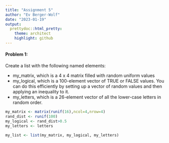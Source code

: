 ```yaml
---
title: "Assignment 5"
author: "Ev Berger-Wolf"
date: "2023-01-19"
output: 
  prettydoc::html_pretty:
    theme: architect
    highlight: github
---
```


#### Problem 1:

Create a list with the following named elements:

  - my_matrix, which is a 4 x 4 matrix filled with random uniform values
  - my_logical, which is a 100-element vector of TRUE or FALSE values. You can do this efficiently by setting up a vector of random values and then applying an inequality to it.
  - my_letters, which is a 26-element vector of all the lower-case letters in random order.

```r
my_matrix <- matrix(runif(16),ncol=4,nrow=4)
rand_dist <- runif(100)
my_logical <- rand_dist>0.5
my_letters <- letters

my_list <- list(my_matrix, my_logical, my_letters) 
```

